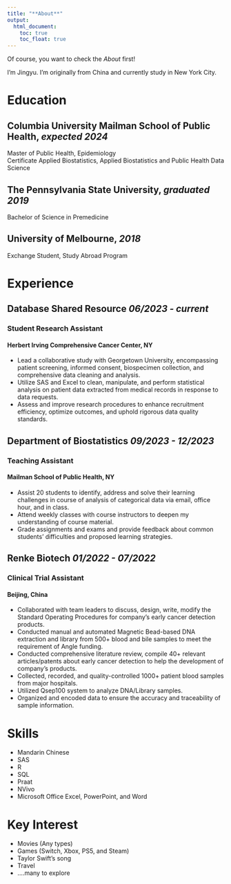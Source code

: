 ```yaml
---
title: "**About**"
output: 
  html_document:
    toc: true
    toc_float: true
---
```


Of course, you want to check the *About* first!

I'm Jingyu. 
I'm originally from China and currently study in New York City.


# **Education**
## Columbia University Mailman School of Public Health, *expected 2024*  
Master of Public Health, Epidemiology    
Certificate Applied Biostatistics, Applied Biostatistics and Public Health Data Science

## The Pennsylvania State University, *graduated 2019*    
Bachelor of Science in Premedicine

## University of Melbourne, *2018*
Exchange Student, Study Abroad Program

# **Experience**
## Database Shared Resource *06/2023 - current*
### Student Research Assistant
#### Herbert Irving Comprehensive Cancer Center, NY
* Lead a collaborative study with Georgetown University, encompassing patient screening, informed consent, biospecimen collection, and comprehensive data cleaning and analysis.
* Utilize SAS and Excel to clean, manipulate, and perform statistical analysis on patient data extracted from medical records in response to data requests.
* Assess and improve research procedures to enhance recruitment efficiency, optimize outcomes, and uphold rigorous data quality standards.

## Department of Biostatistics *09/2023 - 12/2023*
### Teaching Assistant 
#### Mailman School of Public Health, NY 
* Assist 20 students to identify, address and solve their learning challenges in course of analysis of categorical data via email, office hour, and in class.
* Attend weekly classes with course instructors to deepen my understanding of course material.
* Grade assignments and exams and provide feedback about common students’ difficulties and proposed learning strategies.

## Renke Biotech *01/2022 - 07/2022*                                           
### Clinical Trial Assistant 
#### Beijing, China
* Collaborated with team leaders to discuss, design, write, modify the Standard Operating Procedures for company’s early cancer detection products.
* Conducted manual and automated Magnetic Bead-based DNA extraction and library from 500+ blood and bile samples to meet the requirement of Angle funding. 
* Conducted comprehensive literature review, compile 40+ relevant articles/patents about early cancer detection to help the development of company’s products.
* Collected, recorded, and quality-controlled 1000+ patient blood samples from major hospitals.
* Utilized Qsep100 system to analyze DNA/Library samples.
* Organized and encoded data to ensure the accuracy and traceability of sample information.

# **Skills**
* Mandarin Chinese
* SAS
* R
* SQL
* Praat
* NVivo
* Microsoft Office Excel, PowerPoint, and Word

# **Key Interest**
* Movies (Any types)
* Games (Switch, Xbox, PS5, and Steam)
* Taylor Swift's song
* Travel
* ....many to explore

